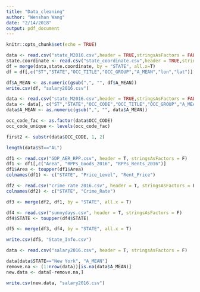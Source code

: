 ---
title: "Data_cleaning"
author: "Wenshan Wang"
date: "2/14/2018"
output: pdf_document
---

```{r setup, include=FALSE}
knitr::opts_chunk$set(echo = TRUE)
```

```{r}
data <- read.csv("state_M2016.csv",header = TRUE,stringsAsFactors = FALSE)
state.coordinate <- read.csv("state_coordinate.csv",header = TRUE,stringsAsFactors = FALSE)
df = merge(data,state.coordinate, by = "STATE", all.x=T)
df = df[,c("ST","STATE","OCC_TITLE","OCC_GROUP","A_MEAN","lon","lat")]
```

```{r}
df$A_MEAN <- as.numeric(gsub(",", "", df$A_MEAN))
write.csv(df, "salary2016.csv")
```

```{r}
data <- read.csv("state_M2016.csv",header = TRUE,stringsAsFactors = FALSE)
data <- data[, c("ST","STATE","OCC_CODE","OCC_TITLE","OCC_GROUP","A_MEAN")]
data$A_MEAN <- as.numeric(gsub(",", "", data$A_MEAN))
```

```{r}
occ_code_fac <- as.factor(data$OCC_CODE)
occ_code_unique <- levels(occ_code_fac)

first2 <- substr(data$OCC_CODE, 1, 2)

length(data$ST=="AL")

```


```{r}
df1 <- read.csv("GDP_AER_RPP.csv", header = T, stringsAsFactors = F)
df1 <- df1[,c("Area", "RPPs_Goods_2016", "RPPs_Rents_2016")]
df1$Area <- toupper(df1$Area)
colnames(df1) <- c("STATE", "Price_Level", "Rent_Price")

df2 <- read.csv("crime rate 2016.csv", header = T, stringsAsFactors = F)
colnames(df2) <- c("STATE", "Crime_Rate")

df3 <- merge(df2, df1, by = "STATE", all.x = T)

df4 <- read.csv("sunnydays.csv", header = T, stringsAsFactors = F)
df4$STATE <- toupper(df4$STATE)

df5 <- merge(df3, df4, by = "STATE", all.x = T)

write.csv(df5, "State_Info.csv")
```


```{r}
data <- read.csv("salary2016.csv", header = T, stringsAsFactors = F)

data[data$STATE=="New York", "A_MEAN"]
remove.na <- (1:nrow(data))[is.na(data$A_MEAN)]
new.data <- data[-remove.na,]

write.csv(new.data, "salary2016.csv")

```


